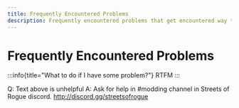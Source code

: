 ```yaml
---
title: Frequently Encountered Problems
description: Frequently encountered problems that get encountered way too frequently. No, Linux is not compatible with Windows. No, you can't just install half of the program and get it to work. And no, the gnomes in your computer box can't magically install everything for you (not yet). Just read the instructions. Carefully.
---
```


# Frequently Encountered Problems

:::info{title="What to do if I have some problem?"}
RTFM
:::

Q: Text above is unhelpful
A: Ask for help in #modding channel in Streets of Rogue discord. http://discord.gg/streetsofrogue